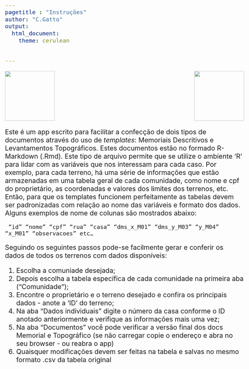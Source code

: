 ```yaml
---
pagetitle : "Instruções"
author: "C.Gatto"
output: 
  html_document:
    theme: cerulean


---
```


<style type="text/css">
  body{
  font-size: 16pt;
}
</style>

<img width = 160px src = "DABUKURI.png" >
<img width = 160px src = "COPIME.png" align = "right" > 

Este é um app escrito para facilitar a confecção de dois tipos de documentos através do uso de *templates*: Memoriais Descritivos e Levantamentos Topográficos. Estes documentos estão no formado R-Markdown (.Rmd). Este tipo de arquivo permite que se utilize o ambiente 'R' para lidar com as variáveis que nos interessam para cada caso. Por exemplo, para cada terreno, há uma série de informações que estão armazenadas em uma tabela geral de cada comunidade, como nome e cpf do proprietário, as coordenadas e valores dos limites dos terrenos, etc. Então, para que os templates funcionem perfeitamente as tabelas devem ser padronizadas com relação ao nome das variáveis e formato dos dados. Alguns exemplos de nome de colunas são mostrados abaixo:

<code> "id"   "nome"    "cpf"   "rua"   "casa"    "dms_x_M01"   "dms_y_M03"   "y_M04"   "x_M01"   "observacoes" etc...
</code>

Seguindo os seguintes passos pode-se facilmente gerar e conferir os dados de todos os terrenos com dados disponíveis:

1. Escolha a comuniade desejada;
2. Depois escolha a tabela específica de cada comunidade na primeira aba ("Comunidade");
3. Encontre o proprietário e o terreno desejado e confira os principais dados - anote a 'ID' do terreno;
4. Na aba "Dados individuais" digite o número da casa conforme o ID anotado anteriormente e verifique as informações mais uma vez;
5. Na aba "Documentos" você pode verificar a versão final dos docs Memorial e Topográfico (se não carregar copie o endereço e abra no seu browser - ou reabra o app)
6. Quaisquer modificações devem ser feitas na tabela e salvas no mesmo formato .csv da tabela original








